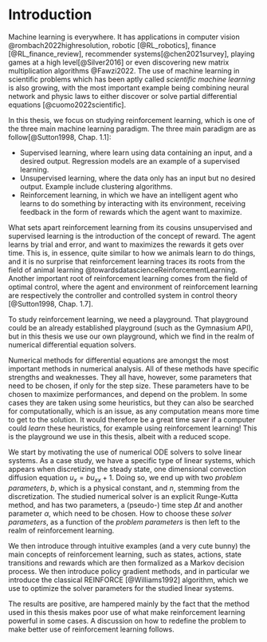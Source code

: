 # Introduction {.unnumbered}


Machine learning is everywhere. It has applications in computer vision @rombach2022highresolution, robotic [@RL_robotics], finance [@RL_finance_review], recommender systems[@chen2021survey], playing games at a high level[@Silver2016] or even discovering new matrix multiplication  algorithms @Fawzi2022. The use of machine learning in scientific problems which has been aptly called  *scientific machine learning* is also growing, with the most important example being combining neural network and physic laws to either discover or solve partial differential equations [@cuomo2022scientific]. 

In this thesis, we focus on studying reinforcement learning, which is one of the three main machine learning paradigm. The three main paradigm are as follow[@Sutton1998, Chap. 1.1]:

- Supervised learning, where learn using data containing an input, and a desired output. Regression models are an example of a supervised learning.
- Unsupervised learning, where the data only has an input but no desired output. Example include clustering algorithms.
- Reinforcement learning, in which we have an intelligent agent who learns to do something by interacting with its environment, receiving feedback in the form of rewards which the agent want to maximize.

What sets apart reinforcement learning from its cousins unsupervised and supervised learning is the introduction of the concept of reward. The agent learns by trial and error, and want to maximizes the rewards it gets over time. This is, in essence, quite similar to how we animals learn to do things, and it is no surprise that reinforcement learning traces its roots from the field of animal learning @towardsdatascienceReinforcementLearning. Another important root of reinforcement learning comes from the field of optimal control, where the agent and environment of reinforcement learning are respectively the controller and controlled system in control theory [@Sutton1998, Chap. 1.7].  

To study reinforcement learning, we need a playground. That playground could be an already established playground (such as the Gymnasium API), but in this thesis we use our own playground, which we find in the realm of numerical differential equation solvers. 

Numerical methods for differential equations are amongst the most important methods in numerical analysis. All of these methods have specific strengths and weaknesses. They all have, however, some parameters that need to be chosen, if only for the step size. These parameters have to be chosen to maximize performances, and depend on the problem. In some cases they are taken using some heuristics, but they can also be searched for computationally, which is an issue, as any computation means more time to get to the solution. It would therefore be a great time saver if a computer could *learn* these heuristics, for example using reinforcement learning! This is the playground we use in this thesis, albeit with a reduced scope. 

We start by motivating the use of numerical ODE solvers to solve linear systems. As a case study, we have a specific type of linear systems, which appears when discretizing the steady state, one dimensional convection diffusion equation $u_{x} = bu_{xx} +1$. Doing so, we end up with two *problem parameters*, $b$, which is a physical constant, and $n$, stemming from the discretization. The studied numerical solver is an explicit Runge-Kutta method, and has two parameters, a (pseudo-) time step $\Delta t$ and another parameter $\alpha$, which need to be chosen. How to choose these *solver parameters*, as a function of the *problem parameters* is then left to the realm of reinforcement learning.

We then introduce through intuitive examples (and a very cute bunny) the main concepts of reinforcement learning, such as states, actions, state transitions and rewards which are then formalized as a Markov decision process. We then introduce policy gradient methods, and in particular we introduce the classical REINFORCE [@Williams1992] algorithm, which we use to optimize the solver parameters for the studied linear systems. 

The results are positive, are hampered mainly by the fact that the method used in this thesis makes poor use of what make reinforcement learning powerful in some cases. A discussion on how to redefine the problem to make better use of reinforcement learning follows. 


